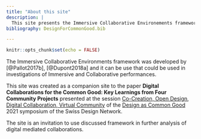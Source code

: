 ```yaml
---
title: "About this site"
description: |
  This site presents the Immersive Collaborative Environements framework developed by [@Pallot2017b] and [@Dupont2018a].
bibliography: DesignForCommonGood.bib

---
```


```r
knitr::opts_chunk$set(echo = FALSE)
```

The Immersive Collaborative Environments framework was developed by [@Pallot2017b], [@Dupont2018a] and it can be use that could be used in investigations of Immersive and Collaborative performances.

This site was created as a companion site to the paper **Digital Collaborations for the Common Good: Key Learnings from Four Community Projects** presented at the session [Co-Creation, Open Design, Digital Collaboration, Virtual Community](https://designascommongood.ch/day-1/diverse-open-collaborative-innovative-approaches-to-design) of the [Design as Common Good](https://designascommongood.ch) 2021 symposium of the Swiss Design Network.

The site is an invitation to use discussed framework in further analysis of digital mediated collaborations.

